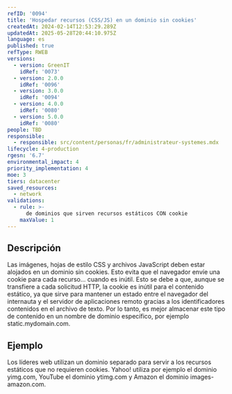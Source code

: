 ```yaml
---
refID: '0094'
title: 'Hospedar recursos (CSS/JS) en un dominio sin cookies'
createdAt: 2024-02-14T12:53:29.289Z
updatedAt: 2025-05-28T20:44:10.975Z
language: es
published: true
refType: RWEB
versions:
  - version: GreenIT
    idRef: '0073'
  - version: 2.0.0
    idRef: '0096'
  - version: 3.0.0
    idRef: '0094'
  - version: 4.0.0
    idRef: '0080'
  - version: 5.0.0
    idRef: '0080'
people: TBD
responsible:
  - responsible: src/content/personas/fr/administrateur-systemes.mdx
lifecycle: 4-production
rgesn: '6.7'
environmental_impact: 4
priority_implementation: 4
moe: 3
tiers: datacenter
saved_resources:
  - network
validations:
  - rule: >-
      de dominios que sirven recursos estáticos CON cookie
    maxValue: 1
---
```


## Descripción

Las imágenes, hojas de estilo CSS y archivos JavaScript deben estar alojados en un dominio sin cookies. Esto evita que el navegador envíe una cookie para cada recurso... cuando es inútil. Esto se debe a que, aunque se transfiere a cada solicitud HTTP, la cookie
es inútil para el contenido estático, ya que sirve para mantener un estado entre el navegador del internauta y el servidor de aplicaciones remoto gracias a los identificadores contenidos en el archivo de texto. Por lo tanto, es mejor almacenar este tipo de contenido en un nombre de dominio específico, por ejemplo static.mydomain.com.

## Ejemplo

Los líderes web utilizan un dominio separado para servir a los recursos estáticos que no requieren cookies. Yahoo! utiliza por ejemplo el dominio yimg.com, YouTube el dominio ytimg.com y Amazon el dominio images-amazon.com.


